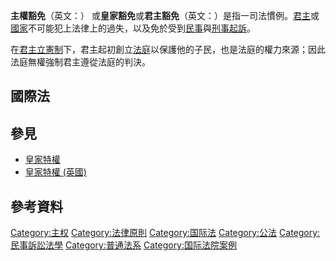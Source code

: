 {{legal}}
{{distinguish2|國際法中，通常一國政府不能在他國法庭受審的原則（[[國家豁免|國家豁免]]）}}

'''主權豁免'''（英文：{{lang|en|Sovereign immunity}}） 或'''皇家豁免'''或'''君主豁免'''（英文：{{lang|en|Crown immunity}}）是指一司法慣例。[[君主|君主]]或[[國家|國家]]不可能犯上法律上的過失，以及免於受到[[民事|民事]]與[[刑事|刑事]][[起訴|起訴]]。

在[[君主立憲制|君主立憲制]]下，君主起初創立[[法庭|法庭]]以保護他的子民，也是法庭的權力來源；因此法庭無權強制君主遵從法庭的判決。
== 國際法 ==

== 參見 ==
* [[皇家特權|皇家特權]]
* [[皇家特權_(英國)|皇家特權 (英國)]]

== 參考資料 ==
{{Reflist}}



{{law-stub}}

[[Category:主权|Category:主权]]
[[Category:法律原則|Category:法律原則]]
[[Category:国际法|Category:国际法]]
[[Category:公法|Category:公法]]
[[Category:民事訴訟法學|Category:民事訴訟法學]]
[[Category:普通法系|Category:普通法系]]
[[Category:国际法院案例|Category:国际法院案例]]